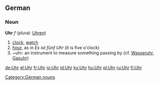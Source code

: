 ==German==

===Noun===
'''Uhr''' ''f'' (plural: [[Uhren]])

# [[clock]], [[watch]]
# [[hour]], as in ''Es ist fünf Uhr'' (it is five o'clock)
# ~uhr: an instrument to measure something passing by (cf. [[Wasseruhr]], [[Gasuhr]])

[[Category:German nouns]]

[[de:Uhr]]
[[el:Uhr]]
[[fr:Uhr]]
[[io:Uhr]]
[[id:Uhr]]
[[ky:Uhr]]
[[hu:Uhr]]
[[pl:Uhr]]
[[ru:Uhr]]
[[fi:Uhr]]